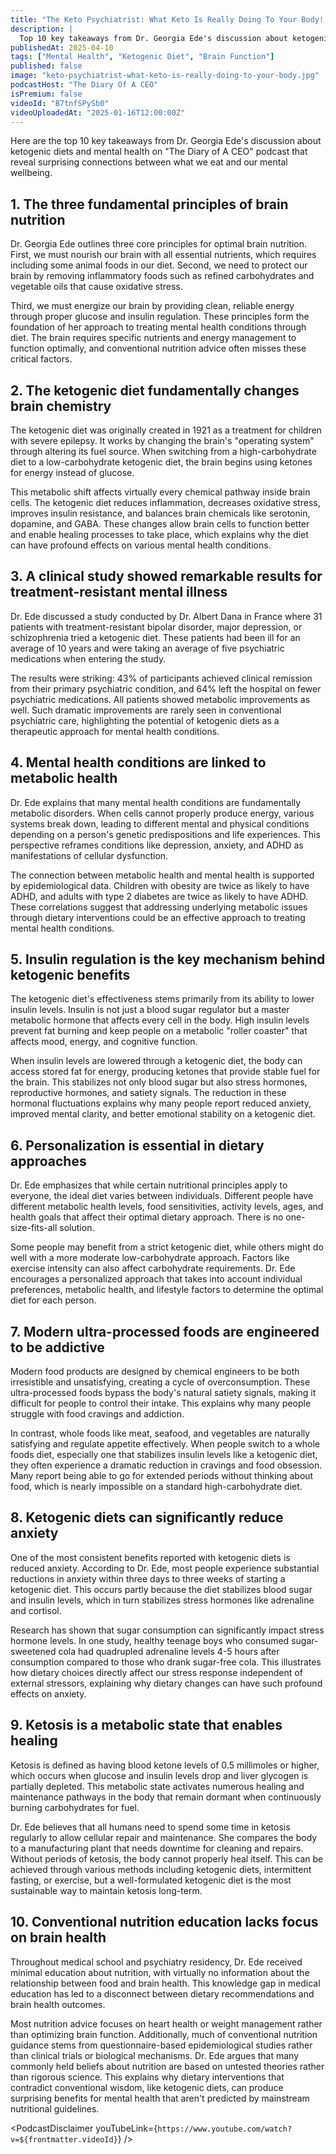 ```yaml
---
title: "The Keto Psychiatrist: What Keto Is Really Doing To Your Body! Can It Cure 43% Of Mental Illness?"
description: |
  Top 10 key takeaways from Dr. Georgia Ede's discussion about ketogenic diets and mental health on "The Diary of A CEO" podcast that reveal surprising connections between what we eat and our mental wellbeing.
publishedAt: 2025-04-10
tags: ["Mental Health", "Ketogenic Diet", "Brain Function"]
published: false
image: "keto-psychiatrist-what-keto-is-really-doing-to-your-body.jpg"
podcastHost: "The Diary Of A CEO"
isPremium: false
videoId: "B7tnfSPySb0"
videoUploadedAt: "2025-01-16T12:00:00Z"
---
```



<PodcastSummaryPageLayout frontmatter={frontmatter}>

Here are the top 10 key takeaways from Dr. Georgia Ede's discussion about ketogenic diets and mental health on "The Diary of A CEO" podcast that reveal surprising connections between what we eat and our mental wellbeing.

## 1. The three fundamental principles of brain nutrition

Dr. Georgia Ede outlines three core principles for optimal brain nutrition. First, we must nourish our brain with all essential nutrients, which requires including some animal foods in our diet. Second, we need to protect our brain by removing inflammatory foods such as refined carbohydrates and vegetable oils that cause oxidative stress.

Third, we must energize our brain by providing clean, reliable energy through proper glucose and insulin regulation. These principles form the foundation of her approach to treating mental health conditions through diet. The brain requires specific nutrients and energy management to function optimally, and conventional nutrition advice often misses these critical factors.

## 2. The ketogenic diet fundamentally changes brain chemistry

The ketogenic diet was originally created in 1921 as a treatment for children with severe epilepsy. It works by changing the brain's "operating system" through altering its fuel source. When switching from a high-carbohydrate diet to a low-carbohydrate ketogenic diet, the brain begins using ketones for energy instead of glucose.

This metabolic shift affects virtually every chemical pathway inside brain cells. The ketogenic diet reduces inflammation, decreases oxidative stress, improves insulin resistance, and balances brain chemicals like serotonin, dopamine, and GABA. These changes allow brain cells to function better and enable healing processes to take place, which explains why the diet can have profound effects on various mental health conditions.

## 3. A clinical study showed remarkable results for treatment-resistant mental illness

Dr. Ede discussed a study conducted by Dr. Albert Dana in France where 31 patients with treatment-resistant bipolar disorder, major depression, or schizophrenia tried a ketogenic diet. These patients had been ill for an average of 10 years and were taking an average of five psychiatric medications when entering the study.

The results were striking: 43% of participants achieved clinical remission from their primary psychiatric condition, and 64% left the hospital on fewer psychiatric medications. All patients showed metabolic improvements as well. Such dramatic improvements are rarely seen in conventional psychiatric care, highlighting the potential of ketogenic diets as a therapeutic approach for mental health conditions.

## 4. Mental health conditions are linked to metabolic health

Dr. Ede explains that many mental health conditions are fundamentally metabolic disorders. When cells cannot properly produce energy, various systems break down, leading to different mental and physical conditions depending on a person's genetic predispositions and life experiences. This perspective reframes conditions like depression, anxiety, and ADHD as manifestations of cellular dysfunction.

The connection between metabolic health and mental health is supported by epidemiological data. Children with obesity are twice as likely to have ADHD, and adults with type 2 diabetes are twice as likely to have ADHD. These correlations suggest that addressing underlying metabolic issues through dietary interventions could be an effective approach to treating mental health conditions.

## 5. Insulin regulation is the key mechanism behind ketogenic benefits

The ketogenic diet's effectiveness stems primarily from its ability to lower insulin levels. Insulin is not just a blood sugar regulator but a master metabolic hormone that affects every cell in the body. High insulin levels prevent fat burning and keep people on a metabolic "roller coaster" that affects mood, energy, and cognitive function.

When insulin levels are lowered through a ketogenic diet, the body can access stored fat for energy, producing ketones that provide stable fuel for the brain. This stabilizes not only blood sugar but also stress hormones, reproductive hormones, and satiety signals. The reduction in these hormonal fluctuations explains why many people report reduced anxiety, improved mental clarity, and better emotional stability on a ketogenic diet.

## 6. Personalization is essential in dietary approaches

Dr. Ede emphasizes that while certain nutritional principles apply to everyone, the ideal diet varies between individuals. Different people have different metabolic health levels, food sensitivities, activity levels, ages, and health goals that affect their optimal dietary approach. There is no one-size-fits-all solution.

Some people may benefit from a strict ketogenic diet, while others might do well with a more moderate low-carbohydrate approach. Factors like exercise intensity can also affect carbohydrate requirements. Dr. Ede encourages a personalized approach that takes into account individual preferences, metabolic health, and lifestyle factors to determine the optimal diet for each person.

## 7. Modern ultra-processed foods are engineered to be addictive

Modern food products are designed by chemical engineers to be both irresistible and unsatisfying, creating a cycle of overconsumption. These ultra-processed foods bypass the body's natural satiety signals, making it difficult for people to control their intake. This explains why many people struggle with food cravings and addiction.

In contrast, whole foods like meat, seafood, and vegetables are naturally satisfying and regulate appetite effectively. When people switch to a whole foods diet, especially one that stabilizes insulin levels like a ketogenic diet, they often experience a dramatic reduction in cravings and food obsession. Many report being able to go for extended periods without thinking about food, which is nearly impossible on a standard high-carbohydrate diet.

## 8. Ketogenic diets can significantly reduce anxiety

One of the most consistent benefits reported with ketogenic diets is reduced anxiety. According to Dr. Ede, most people experience substantial reductions in anxiety within three days to three weeks of starting a ketogenic diet. This occurs partly because the diet stabilizes blood sugar and insulin levels, which in turn stabilizes stress hormones like adrenaline and cortisol.

Research has shown that sugar consumption can significantly impact stress hormone levels. In one study, healthy teenage boys who consumed sugar-sweetened cola had quadrupled adrenaline levels 4-5 hours after consumption compared to those who drank sugar-free cola. This illustrates how dietary choices directly affect our stress response independent of external stressors, explaining why dietary changes can have such profound effects on anxiety.

## 9. Ketosis is a metabolic state that enables healing

Ketosis is defined as having blood ketone levels of 0.5 millimoles or higher, which occurs when glucose and insulin levels drop and liver glycogen is partially depleted. This metabolic state activates numerous healing and maintenance pathways in the body that remain dormant when continuously burning carbohydrates for fuel.

Dr. Ede believes that all humans need to spend some time in ketosis regularly to allow cellular repair and maintenance. She compares the body to a manufacturing plant that needs downtime for cleaning and repairs. Without periods of ketosis, the body cannot properly heal itself. This can be achieved through various methods including ketogenic diets, intermittent fasting, or exercise, but a well-formulated ketogenic diet is the most sustainable way to maintain ketosis long-term.

## 10. Conventional nutrition education lacks focus on brain health

Throughout medical school and psychiatry residency, Dr. Ede received minimal education about nutrition, with virtually no information about the relationship between food and brain health. This knowledge gap in medical education has led to a disconnect between dietary recommendations and brain health outcomes.

Most nutrition advice focuses on heart health or weight management rather than optimizing brain function. Additionally, much of conventional nutrition guidance stems from questionnaire-based epidemiological studies rather than clinical trials or biological mechanisms. Dr. Ede argues that many commonly held beliefs about nutrition are based on untested theories rather than rigorous science. This explains why dietary interventions that contradict conventional wisdom, like ketogenic diets, can produce surprising benefits for mental health that aren't predicted by mainstream nutritional guidelines.

<PodcastDisclaimer
  youTubeLink={`https://www.youtube.com/watch?v=${frontmatter.videoId}`}
/>

</PodcastSummaryPageLayout>
